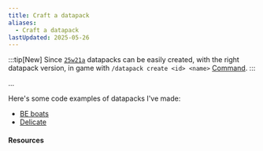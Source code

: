```yaml
---
title: Craft a datapack
aliases:
  - Craft a datapack
lastUpdated: 2025-05-26
---
```



:::tip[New]
Since [`25w21a`](/25w21a) datapacks can be easily created, with the right datapack version, in game with `/datapack create <id> <name>`  [Command](/commands).
:::

...

Here's some code examples of datapacks I've made:
- [BE boats](https://github.com/T1xx1/Beboats)
- [Delicate](https://github.com/T1xx1/Delicate)

#### Resources

<Yb src="https://www.youtube.com/embed/ac6V5-KT6Rg" />